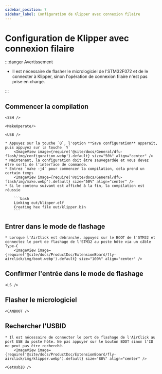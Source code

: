 ```yaml
---
sidebar_position: 7
sidebar_label: Configuration de Klipper avec connexion filaire
---
```




# Configuration de Klipper avec connexion filaire

:::danger Avertissement

* Il est nécessaire de flasher le micrologiciel de l'STM32F072 et de le connecter à Klipper, sinon l'opération de connexion filaire n'est pas prise en charge.

:::

## Commencer la compilation

    <SSH />

    <MakeOperate/>

    <USB />

    * Appuyez sur la touche `Q`, l'option **Save configuration** apparaît, puis appuyez sur la touche `Y`
        <ImageView image={require('@site/docs/General/dfu-flash/img/configuration.webp').default} size="50%" align="center" />
    * Maintenant, la configuration doit être sauvegardée et vous devez être sorti de l'interface de commande.
    * Entrez `make -j4` pour commencer la compilation, cela prend un certain temps
        <ImageView image={require('@site/docs/General/dfu-flash/img/make.webp').default} size="50%" align="center" />
    * Si le contenu suivant est affiché à la fin, la compilation est réussie

        ```bash
        Linking out/klipper.elf
        Creating hex file out/klipper.bin
        ```

## Entrer dans le mode de flashage

    * Lorsque l'AirClick est débranché, appuyez sur le BOOT de l'STM32 et connectez le port de flashage de l'STM32 au poste hôte via un câble Type-C
        <ImageView image={require('@site/docs/ProductDoc/ExtensionBoard/fly-airclick/img/boot.webp').default} size="100%" align="center" />

## Confirmer l'entrée dans le mode de flashage

    <LS />

## Flasher le micrologiciel

    <CANBOOT />

## Rechercher l'USBID
    * Il est nécessaire de connecter le port de flashage de l'AirClick au port USB du poste hôte. Ne pas appuyer sur le bouton BOOT sinon l'ID ne peut pas être recherché.
        <ImageView image={require('@site/docs/ProductDoc/ExtensionBoard/fly-airclick/img/klipper.webp').default} size="80%" align="center" />

    <GetUsbID />

 